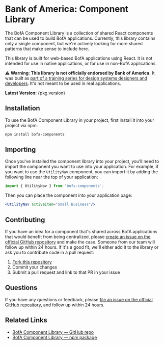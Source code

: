 
<Meta title="Getting Started" />

# Bank of America: Component Library

The BofA Component Library is a collection of shared React components that can be used to build BofA applications. Currently, this library contains only a single component, but we're actively looking for more shared patterns that make sense to include here.

This library is built for web-based BofA applications using React. It is not intended for use in native applications, or for use in non-BofA applications.

⚠️ **Warning: This library is not officially endorsed by Bank of America.** It was built as [part of a training series for design systems designers and developers](https://practicaldesignsystems.com/daily/let-s-build-a-design-system/). It's not meant to be used in real applications.

**Latest Version:** {pkg.version}

## Installation

To use the BofA Component Library in your project, first install it into your project via npm:

```bash
npm install bofa-components
```

## Importing

Once you've installed the component library into your project, you'll need to import the component you want to use into your application. For example, if you want to use the `UtilityNav` component, you can import it by adding the following line near the top of your application:

```jsx
import { UtilityNav } from 'bofa-components';
```
Then you can place the component into your application page:

```jsx
<UtilityNav activeItem="Small Business"/>
```

## Contributing

If you have an idea for a component that's shared across BofA applications that would benefit from being centralized, please [create an issue on the official GitHub repository](https://github.com/plasticmind/bofa-components/issues/) and make the case. Someone from our team will follow up within 24 hours. If it's a good fit, we'll either add it to the library or ask you to contribute code in a pull request:

1. [Fork this repository](https://github.com/plasticmind/bofa-components)
2. Commit your changes
3. Submit a pull request and link to that PR in your issue

## Questions

If you have any questions or feedback, please [file an issue on the official GitHub repository](https://github.com/plasticmind/bofa-components/issues/), and follow up within 24 hours.

## Related Links

- [BofA Component Library — GitHub repo](https://github.com/plasticmind/bofa-components)
- [BofA Component Library — npm package](https://www.npmjs.com/package/bofa-components)

